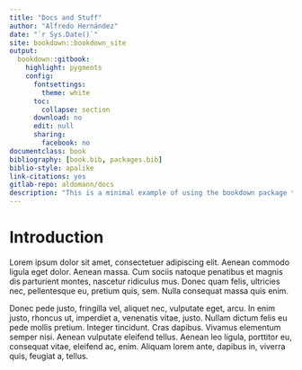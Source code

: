 ```yaml
--- 
title: "Docs and Stuff"
author: "Alfredo Hernández"
date: "`r Sys.Date()`"
site: bookdown::bookdown_site
output:
  bookdown::gitbook: 
    highlight: pygments
    config: 
      fontsettings:
        theme: white
      toc:
        collapse: section
      download: no
      edit: null
      sharing:
        facebook: no
documentclass: book
bibliography: [book.bib, packages.bib]
biblio-style: apalike
link-citations: yes
gitlab-repo: aldomann/docs
description: "This is a minimal example of using the bookdown package to write a book. The output format for this example is bookdown::gitbook."
---
```


# Introduction

Lorem ipsum dolor sit amet, consectetuer adipiscing elit. Aenean commodo ligula eget dolor. Aenean massa. Cum sociis natoque penatibus et magnis dis parturient montes, nascetur ridiculus mus. Donec quam felis, ultricies nec, pellentesque eu, pretium quis, sem. Nulla consequat massa quis enim. 

Donec pede justo, fringilla vel, aliquet nec, vulputate eget, arcu. In enim justo, rhoncus ut, imperdiet a, venenatis vitae, justo. Nullam dictum felis eu pede mollis pretium. Integer tincidunt. Cras dapibus. Vivamus elementum semper nisi. Aenean vulputate eleifend tellus. Aenean leo ligula, porttitor eu, consequat vitae, eleifend ac, enim. Aliquam lorem ante, dapibus in, viverra quis, feugiat a, tellus. 
